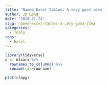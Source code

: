 ```yaml
---
title: 'Named Excel Tables: A very good idea'
author: JD Long
date: '2018-11-24'
slug: named-excel-tables-a-very-good-idea
categories:
  - Tools
tags:
  - Excel
---
```


```r
library(tidyverse)
c <- mtcars %>%
  rownames_to_column() %>%
  rename(car=rowname)

plot(c$mpg)
```